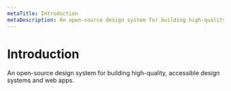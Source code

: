 ```yaml
---
metaTitle: Introduction
metaDescription: An open-source design system for building high-quality, accessible design systems and web apps.
---
```


# Introduction

<Description>
  An open-source design system for building high-quality, accessible
  design systems and web apps.
</Description>
